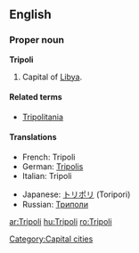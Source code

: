 ==English==

===Proper noun===
'''Tripoli'''

# Capital of [[Libya]].

====Related terms====
*[[Tripolitania]]

====Translations====
{{trans-top|capital of Libya}}
*French: Tripoli
*German: [[Tripolis]]
*Italian: Tripoli {{f}}
{{trans-mid}}
*Japanese: [[トリポリ]] (Toripori)
*Russian: [[Триполи]]
{{trans-bottom}}

[[Category:Capital cities]]

[[ar:Tripoli]]
[[hu:Tripoli]]
[[ro:Tripoli]]
